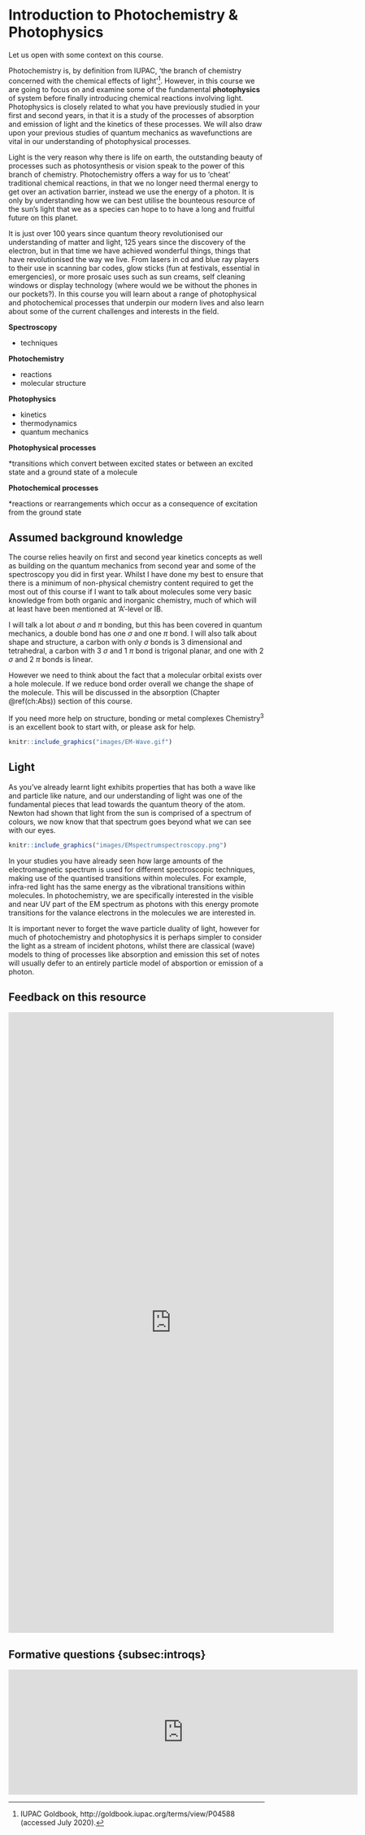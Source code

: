 # Introduction to Photochemistry & Photophysics {#ch:Intro}

Let us open with some context on this course.

Photochemistry is, by definition from IUPAC, ‘the branch of chemistry concerned with the chemical effects of light’^[IUPAC Goldbook, http://goldbook.iupac.org/terms/view/P04588 (accessed July 2020).]. However, in this course we are going to focus on and examine some of the fundamental **photophysics** of system before finally introducing chemical reactions involving light. Photophysics is closely related to what you have previously studied in your first and second years, in that it is a study of the processes of absorption and emission of light and the kinetics of these processes. We will also draw upon your previous studies of quantum mechanics as wavefunctions are vital in our understanding of photophysical processes.

Light is the very reason why there is life on earth, the outstanding beauty of processes such as photosynthesis or vision speak to the power of this branch of chemistry. Photochemistry offers a way for us to ‘cheat’ traditional chemical reactions, in that we no longer need thermal energy to get over an activation barrier, instead we use the energy of a photon. It is only by understanding how we can best utilise the bounteous resource of the sun’s light that we as a species can hope to to have a long and fruitful future on this planet.

It is just over 100 years since quantum theory revolutionised our understanding of matter and light, 125 years since the discovery of the electron, but in that time we have achieved wonderful things, things that have revolutionised the way we live. From lasers in cd and blue ray players to their use in scanning bar codes, glow sticks (fun at festivals, essential in emergencies), or more prosaic uses such as sun creams, self cleaning windows or display technology (where would we be without the phones in our pockets?). In this course you will learn about a range of photophysical and photochemical processes that underpin our modern lives and also learn about some of the current challenges and interests in the field.

**Spectroscopy**

* techniques

**Photochemistry**

* reactions
* molecular structure

**Photophysics**

* kinetics
* thermodynamics
* quantum mechanics


**Photophysical processes**

*transitions which convert between excited states or between an excited state and a ground state of a molecule

**Photochemical processes**

*reactions or rearrangements which occur as a consequence of excitation from the ground state

## Assumed background knowledge

The course relies heavily on first and second year kinetics concepts as well as building on the quantum mechanics from second year and some of the spectroscopy you did in first year. Whilst I have done my best to ensure that there is a minimum of non-physical chemistry content required to get the most out of this course if I want to talk about molecules some very basic knowledge from both organic and inorganic chemistry, much of which will at least have been mentioned at 'A'-level or IB.

I will talk a lot about $\sigma$ and $\pi$ bonding, but this has been covered in quantum mechanics, a double bond has one $\sigma$ and one $\pi$ bond. I will also talk about shape and structure, a carbon with only $\sigma$ bonds is 3 dimensional and tetrahedral, a carbon with 3 $\sigma$ and 1 $\pi$ bond is trigonal planar, and one with 2 $\sigma$ and 2 $\pi$ bonds is linear. 

However we need to think about the fact that a molecular orbital exists over a hole molecule. If we reduce bond order overall we change the shape of the molecule. This will be discussed in the absorption (Chapter \@ref(ch:Abs)) section of this course.

If you need more help on structure, bonding or metal complexes Chemistry^3^ is an excellent book to start with, or please ask for help.




```r
knitr::include_graphics("images/EM-Wave.gif")
```




## Light {#sec:Light}


As you’ve already learnt light exhibits properties that has both a wave like and particle like nature, and our understanding of light was one of the fundamental pieces that lead towards the quantum theory of the atom. Newton had shown that light from the sun is comprised of a spectrum of colours, we now know that that spectrum goes beyond what we can see with our eyes.

```r
knitr::include_graphics("images/EMspectrumspectroscopy.png")
```

In your studies you have already seen how large amounts of the electromagnetic spectrum is used for different spectroscopic techniques, making use of the quantised transitions within molecules. For example, infra-red light has the same energy as the vibrational transitions within molecules. In photochemistry, we are specifically interested in the visible and near UV part of the EM spectrum as photons with this energy promote transitions for the valance electrons in the molecules we are interested in.

It is important never to forget the wave particle duality of light, however for much of photochemistry and photophysics it is perhaps simpler to consider the light as a stream of incident photons, whilst there are classical (wave) models to thing of processes like absorption and emission this set of notes will usually defer to an entirely particle model of absportion or emission of a photon.

## Feedback on this resource {-}

<iframe src="https://docs.google.com/forms/d/e/1FAIpQLSeI4QR8aDpXrTA9gBTloje_ipiAon727z-vJ2AkdpCKrwJjag/viewform?embedded=true" width="640" height="1220" frameborder="0" marginheight="0" marginwidth="0">Loading…</iframe>

## Formative questions {subsec:introqs}

<iframe src="http://workitoutwithapencil.xyz/wp-admin/admin-ajax.php?action=h5p_embed&id=7" width="687" height="246" frameborder="0" allowfullscreen="allowfullscreen"></iframe><script src="http://workitoutwithapencil.xyz/wp-content/plugins/h5p/h5p-php-library/js/h5p-resizer.js" charset="UTF-8"></script>



